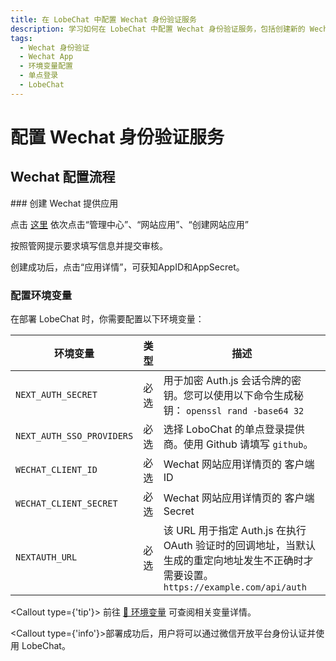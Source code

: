 ```yaml
---
title: 在 LobeChat 中配置 Wechat 身份验证服务
description: 学习如何在 LobeChat 中配置 Wechat 身份验证服务，包括创建新的 Wechat App、设置权限和环境变量。
tags:
  - Wechat 身份验证
  - Wechat App
  - 环境变量配置
  - 单点登录
  - LobeChat
---
```


# 配置 Wechat 身份验证服务

## Wechat 配置流程

<Steps>
  ### 创建 Wechat 提供应用

点击 [这里](https://open.weixin.qq.com/cgi-bin/index) 依次点击“管理中心”、“网站应用”、“创建网站应用”

按照管网提示要求填写信息并提交审核。

创建成功后，点击“应用详情”，可获知AppID和AppSecret。

### 配置环境变量

在部署 LobeChat 时，你需要配置以下环境变量：

| 环境变量 | 类型 | 描述 |
| --- | --- | --- |
| `NEXT_AUTH_SECRET` | 必选 | 用于加密 Auth.js 会话令牌的密钥。您可以使用以下命令生成秘钥： `openssl rand -base64 32` |
| `NEXT_AUTH_SSO_PROVIDERS` | 必选 | 选择 LoboChat 的单点登录提供商。使用 Github 请填写 `github`。 |
| `WECHAT_CLIENT_ID` | 必选 | Wechat 网站应用详情页的 客户端 ID |
| `WECHAT_CLIENT_SECRET` | 必选 | Wechat 网站应用详情页的 客户端 Secret |
| `NEXTAUTH_URL` | 必选 | 该 URL 用于指定 Auth.js 在执行 OAuth 验证时的回调地址，当默认生成的重定向地址发生不正确时才需要设置。`https://example.com/api/auth` |

  <Callout type={'tip'}>
    前往 [📘 环境变量](/zh/docs/self-hosting/environment-variables/auth#wechat) 可查阅相关变量详情。

</Callout>
</Steps>

<Callout type={'info'}>部署成功后，用户将可以通过微信开放平台身份认证并使用 LobeChat。</Callout>
